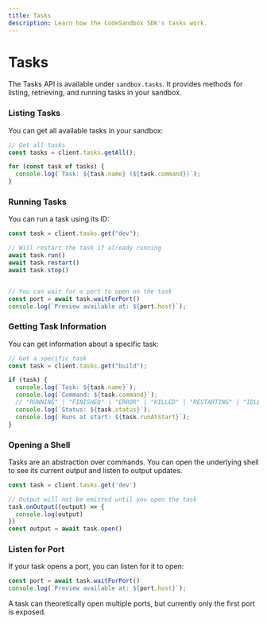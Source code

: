 ```yaml
---
title: Tasks
description: Learn how the CodeSandbox SDK's tasks work.
---
```



# Tasks

The Tasks API is available under `sandbox.tasks`. It provides methods for listing, retrieving, and running tasks in your sandbox.

### Listing Tasks

You can get all available tasks in your sandbox:

```ts
// Get all tasks
const tasks = client.tasks.getAll();

for (const task of tasks) {
  console.log(`Task: ${task.name} (${task.command})`);
}
```

### Running Tasks

You can run a task using its ID:

```ts
const task = client.tasks.get("dev");

// Will restart the task if already running
await task.run()
await task.restart()
await task.stop()


// You can wait for a port to open on the task
const port = await task.waitForPort()
console.log(`Preview available at: ${port.host}`);
```

### Getting Task Information

You can get information about a specific task:

```ts
// Get a specific task
const task = client.tasks.get("build");

if (task) {
  console.log(`Task: ${task.name}`);
  console.log(`Command: ${task.command}`);
  // "RUNNING" | "FINISHED" | "ERROR" | "KILLED" | "RESTARTING" | "IDLE
  console.log(`Status: ${task.status}`);
  console.log(`Runs at start: ${task.runAtStart}`);
}
```

### Opening a Shell

Tasks are an abstraction over commands. You can open the underlying shell to see its current output and listen to output updates.

```ts
const task = client.tasks.get('dev')

// Output will not be emitted until you open the task
task.onOutput((output) => {
  console.log(output)
})
const output = await task.open()
```

### Listen for Port

If your task opens a port, you can listen for it to open:

```ts
const port = await task.waitForPort()
console.log(`Preview available at: ${port.host}`);
```

<Callout>
A task can theoretically open multiple ports, but currently only the first port is exposed.
</Callout>
